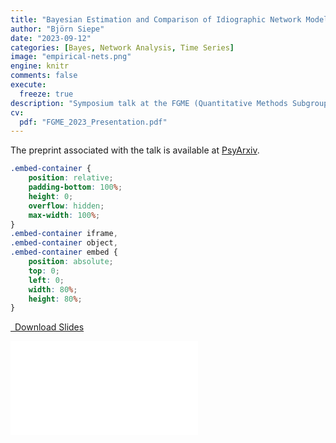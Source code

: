 ```yaml
---
title: "Bayesian Estimation and Comparison of Idiographic Network Models"
author: "Björn Siepe"
date: "2023-09-12"
categories: [Bayes, Network Analysis, Time Series]
image: "empirical-nets.png"
engine: knitr
comments: false
execute:
  freeze: true
description: "Symposium talk at the FGME (Quantitative Methods Subgroup of the German Psychological Association) 2023 (Konstanz, Germany)."
cv:
  pdf: "FGME_2023_Presentation.pdf"
---
```


The preprint associated with the talk is available at [PsyArxiv](https://psyarxiv.com/uwfjc/). 

```css
.embed-container {
    position: relative;
    padding-bottom: 100%;
    height: 0;
    overflow: hidden;
    max-width: 100%;
}
.embed-container iframe,
.embed-container object,
.embed-container embed {
    position: absolute;
    top: 0;
    left: 0;
    width: 80%;
    height: 80%;
}
```

```{=html}
<p class="text-center">
  <a class="btn btn-primary btn-lg cv-download" href="`r rmarkdown::metadata$cv$pdf`" target="_blank">
    <i class="fa-solid fa-file-arrow-down"></i>&ensp;Download Slides
  </a>
</p>
<div class="embed-container">
  <iframe src="`r rmarkdown::metadata$cv$pdf`" style="border: 0.5px"></iframe>
</div>
```

